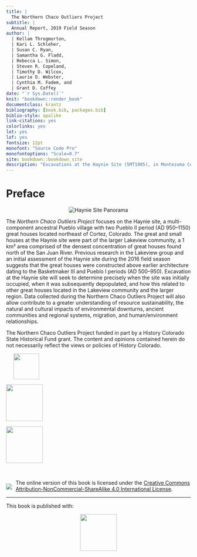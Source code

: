 ```yaml
--- 
title: |
  The Northern Chaco Outliers Project
subtitle: |
  Annual Report, 2019 Field Season
author: |
  | Kellam Throgmorton, 
  | Kari L. Schleher, 
  | Susan C. Ryan, 
  | Samantha G. Fladd, 
  | Rebecca L. Simon, 
  | Steven R. Copeland, 
  | Timothy D. Wilcox, 
  | Laurie D. Webster, 
  | Cynthia M. Fadem, and 
  | Grant D. Coffey
date: "`r Sys.Date()`"
knit: "bookdown::render_book"
documentclass: krantz
bibliography: [book.bib, packages.bib]
biblio-style: apalike
link-citations: yes
colorlinks: yes
lot: yes
lof: yes
fontsize: 12pt
monofont: "Source Code Pro"
monofontoptions: "Scale=0.7"
site: bookdown::bookdown_site
description: "Excavations at the Haynie Site (5MT1905), in Montezuma County, southwestern Colorado."
---
```


# Preface

<div style="text-align: center;">
<img src="https://www.crowcanyon.org/images/photos/projects_partnerships/NCOP/Haynie_Stabilization_640px.jpg" alt="Haynie Site Panorama"/>
</div>

The *Northern Chaco Outliers Project* focuses on the Haynie site, a multi-component ancestral Pueblo village with two Pueblo II period (AD 950–1150) great houses located northeast of Cortez, Colorado. The great and small houses at the Haynie site were part of the larger Lakeview community, a 1 km² area comprised of the densest concentration of great houses found north of the San Juan River. Previous research in the Lakeview group and an initial assessment of the Haynie site during the 2016 field season suggests that the great houses were constructed above earlier architecture dating to the Basketmaker III and Pueblo I periods (AD 500–950). Excavation at the Haynie site will seek to determine precisely when the site was initially occupied, when it was subsequently depopulated, and how this related to other great houses located in the Lakeview community and the larger region. Data collected during the Northern Chaco Outliers Project will also allow contribute to a greater understanding of resource sustainability, the natural and cultural impacts of environmental downturns, ancient communities and regional systems, migration, and human/environment relationships.

The Northern Chaco Outliers Project funded in part by a History Colorado State Historical Fund grant. The content and opinions contained herein do not necessarily reflect the views or policies of History Colorado.

<div align = "center">
<a href="http://www.crowcanyon.org/" target="_blank"><img src="./images/CCAC_logo.svg" style="height: 70px; padding: 0px 20px 0px 20px;"/></a>

<a href="https://www.historycolorado.org/state-historical-fund" target="_blank"><img src="./images/HistoryCO.png" style="height: 100px;"/></a>

<a href="https://earthwatch.org" target="_blank"><img src="./images/earthwatch.png" style="height: 100px;"/></a>
</div>

<br>
<p>
<img style="float: left; vertical-align:bottom; padding: 11px 10px 0px 0px;" src="./images/by-nc-sa.png"/>
The online version of this book is licensed under the [Creative Commons Attribution-NonCommercial-ShareAlike 4.0 International License](http://creativecommons.org/licenses/by-nc-sa/4.0/). 
</p>

-----
This book is published with:

<div style="text-align: center;">
<a href="https://bookdown.org" target="_blank"><img src="./images/bookdown.png" style="width: 100px;"/></a>
</div>